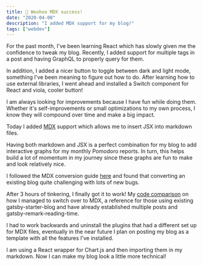 ```yaml
---
title: 🙌 Woohoo MDX success!
date: "2020-04-08"
description: "I added MDX support for my blog!"
tags: ["webdev"]
---
```



<Pie/>


<p style={{paddingTop: "2rem"}}>For the past month, I've been learning React which has slowly given me the confidence to tweak my blog. Recently, I added support for multiple tags in a post and having GraphQL to properly query for them. </p>

In addition, I added a nicer button to toggle between dark and light mode, something I've been meaning to figure out how to do. After learning how to use external libraries, I went ahead and installed a Switch component for React and viola, cooler button!

I am always looking for improvements because I have fun while doing them. Whether it's self-improvements or small optimizations to my own process, I know they will compound over time and make a big impact.

Today I added <a href="https://www.gatsbyjs.org/docs/mdx/" target="_blank">MDX</a>  support which allows me to insert JSX into markdown files. 

Having both markdown and JSX is a perfect combination for my blog to add interactive graphs for my monthly Pomodoro reports. In turn, this helps build a lot of momentum in my journey since these graphs are fun to make and look relatively nice.

I followed the MDX conversion guide <a href="https://www.gatsbyjs.org/blog/2019-11-21-how-to-convert-an-existing-gatsby-blog-to-use-mdx/" target="_blank">here</a> and found that converting an existing blog quite challenging with lots of new bugs.

After 3 hours of tinkering, I finally got it to work! My <a href="https://github.com/kxdang/kiendang.me/commit/aa7a4cd9b7802e8ae8205a873ce1e9fe348e0df3#diff-ca94906dec2dec0df15659daa3b08a63" target="_blank">code comparison</a> on how I managed to switch over to MDX, a reference for those using existing gatsby-starter-blog and have already established multiple posts and gatsby-remark-reading-time. 

I had to work backwards and uninstall the plugins that had a different set up for MDX files, eventually in the near future I plan on posting my blog as a template with all the features I've installed.

I am using a React wrapper for Chart.js and then importing them in my markdown. Now I can make my blog look a little more technical!
